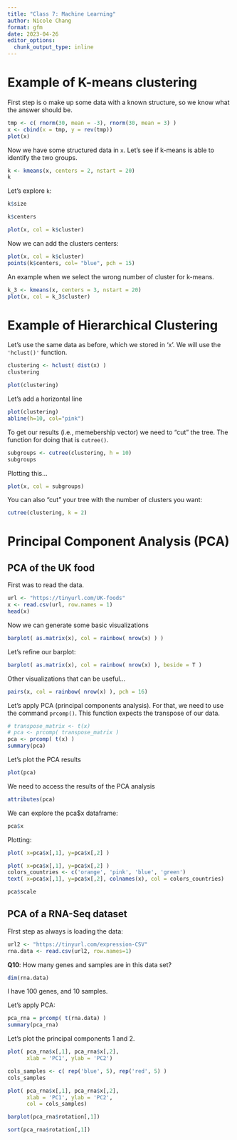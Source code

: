 ```yaml
---
title: "Class 7: Machine Learning"
author: Nicole Chang
format: gfm
date: 2023-04-26
editor_options:
  chunk_output_type: inline
---
```


# Example of K-means clustering

First step is o make up some data with a known structure, so we know what the answer should be.

```r
tmp <- c( rnorm(30, mean = -3), rnorm(30, mean = 3) )
x <- cbind(x = tmp, y = rev(tmp))
plot(x)
```

Now we have some structured data in `x`. Let's see if k-means is able to identify the two groups.

```r
k <- kmeans(x, centers = 2, nstart = 20)
k
```

Let's explore `k`:

```r
k$size
```

```r
k$centers
```

```r
plot(x, col = k$cluster)
```

Now we can add the clusters centers:

```r
plot(x, col = k$cluster)
points(k$centers, col= "blue", pch = 15)
```

An example when we select the wrong number of cluster for k-means.

```r
k_3 <- kmeans(x, centers = 3, nstart = 20)
plot(x, col = k_3$cluster)
```

# Example of Hierarchical Clustering

Let's use the same data as before, which we stored in 'x'. We will use the `'hclust()'` function.

```r
clustering <- hclust( dist(x) )
clustering
```

```r
plot(clustering)
```

Let's add a horizontal line

```r
plot(clustering)
abline(h=10, col="pink")
```

To get our results (i.e., memebership vector) we need to "cut" the tree. The function for doing that is `cutree()`.

```r
subgroups <- cutree(clustering, h = 10)
subgroups
```

Plotting this...

```r
plot(x, col = subgroups)
```

You can also "cut" your tree with the number of clusters you want:

```r
cutree(clustering, k = 2)
```

# Principal Component Analysis (PCA)

## PCA of the UK food

First was to read the data.

```r
url <- "https://tinyurl.com/UK-foods"
x <- read.csv(url, row.names = 1)
head(x)
```

Now we can generate some basic visualizations

```r
barplot( as.matrix(x), col = rainbow( nrow(x) ) )
```

Let's refine our barplot:

```r
barplot( as.matrix(x), col = rainbow( nrow(x) ), beside = T )
```

Other visualizations that can be useful...

```r
pairs(x, col = rainbow( nrow(x) ), pch = 16)
```

Let's apply PCA (principal components analysis). For that, we need to use the command `prcomp()`. This function expects the transpose of our data.

```r
# transpose_matrix <- t(x)
# pca <- prcomp( transpose_matrix )
pca <- prcomp( t(x) )
summary(pca)
```

Let's plot the PCA results

```r
plot(pca)
```

We need to access the results of the PCA analysis\

```r
attributes(pca)
```

We can explore the pca\$x dataframe:

```r
pca$x
```

Plotting:

```r
plot( x=pca$x[,1], y=pca$x[,2] )
```

```r
plot( x=pca$x[,1], y=pca$x[,2] )
colors_countries <- c('orange', 'pink', 'blue', 'green')
text( x=pca$x[,1], y=pca$x[,2], colnames(x), col = colors_countries)
```

```r
pca$scale
```

## PCA of a RNA-Seq dataset

FIrst step as always is loading the data:

```r
url2 <- "https://tinyurl.com/expression-CSV"
rna.data <- read.csv(url2, row.names=1)
```

**Q10**: How many genes and samples are in this data set?

```r
dim(rna.data)
```

I have 100 genes, and 10 samples.

Let's apply PCA:

```r
pca_rna = prcomp( t(rna.data) )
summary(pca_rna)
```

Let's plot the principal components 1 and 2.

```r
plot( pca_rna$x[,1], pca_rna$x[,2],
      xlab = 'PC1', ylab = 'PC2')
```

```r
cols_samples <- c( rep('blue', 5), rep('red', 5) )
cols_samples

plot( pca_rna$x[,1], pca_rna$x[,2],
      xlab = 'PC1', ylab = 'PC2', 
      col = cols_samples)
```

```r
barplot(pca_rna$rotation[,1])
```

```r
sort(pca_rna$rotation[,1])
```
